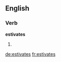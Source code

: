 ==English==

===Verb===
'''estivates'''

# {{third-person singular of|[[estivate]]}}

[[de:estivates]]
[[fr:estivates]]